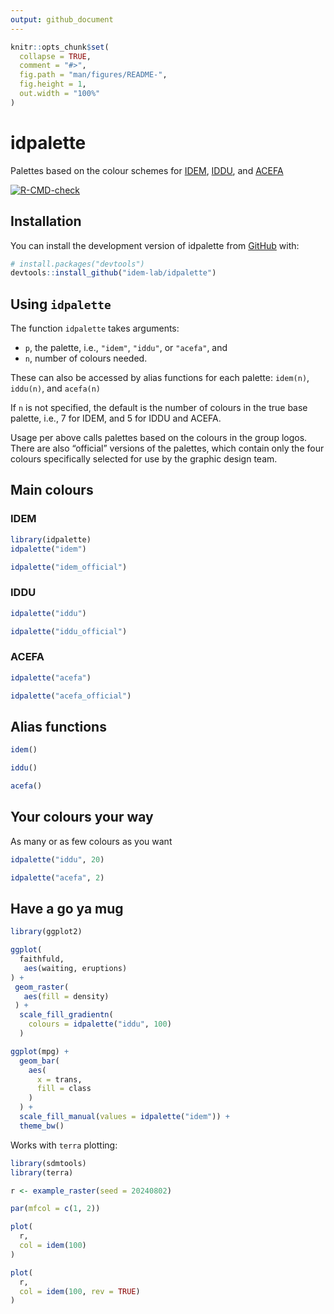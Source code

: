 ```yaml
---
output: github_document
---
```


<!-- README.md is generated from README.Rmd. Please edit that file -->

```r
knitr::opts_chunk$set(
  collapse = TRUE,
  comment = "#>",
  fig.path = "man/figures/README-",
  fig.height = 1,
  out.width = "100%"
)
```

# idpalette

Palettes based on the colour schemes for [IDEM](https://www.telethonkids.org.au/our-research/brain-and-behaviour/child-health-analytics-research-program/infectious-disease-ecology-and-modelling/),
[IDDU](https://mspgh.unimelb.edu.au/research-groups/centre-for-epidemiology-and-biostatistics-research/infectious-disease-dynamics), and [ACEFA](https://acefa-hubs.github.io)

<!-- badges: start -->

[![R-CMD-check](https://github.com/idem-lab/idpalette/actions/workflows/R-CMD-check.yaml/badge.svg)](https://github.com/idem-lab/idpalette/actions/workflows/R-CMD-check.yaml)
<!-- badges: end -->


## Installation

You can install the development version of idpalette from
[GitHub](https://github.com/) with:

``` r
# install.packages("devtools")
devtools::install_github("idem-lab/idpalette")
```

## Using `idpalette`
The function `idpalette` takes arguments:

- `p`, the palette, i.e., `"idem"`, `"iddu"`, or `"acefa"`, and
- `n`, number of colours needed. 

These can also be accessed by alias functions for each palette: `idem(n)`,
`iddu(n)`, and `acefa(n)`

If `n` is not specified, the default is the number of colours in the true base
palette, i.e., 7 for IDEM, and 5 for IDDU and ACEFA.

Usage per above calls palettes based on the colours in the group logos. There 
are also "official" versions of the palettes, which contain only the four
colours specifically selected for use by the graphic design team.

## Main colours

### IDEM

```r
library(idpalette)
idpalette("idem")
```

```r
idpalette("idem_official")
```

### IDDU

```r
idpalette("iddu")
```

```r
idpalette("iddu_official")
```

### ACEFA

```r
idpalette("acefa")
```

```r
idpalette("acefa_official")
```

## Alias functions

```r
idem()
```

```r
iddu()
```

```r
acefa()
```

## Your colours your way

As many or as few colours as you want

```r
idpalette("iddu", 20)
```

```r
idpalette("acefa", 2)
```

## Have a go ya mug

```r
library(ggplot2)

ggplot(
  faithfuld,
   aes(waiting, eruptions)
) +
 geom_raster(
   aes(fill = density)
 ) +
  scale_fill_gradientn(
    colours = idpalette("iddu", 100)
  )
```

```r
ggplot(mpg) +
  geom_bar(
    aes(
      x = trans,
      fill = class
    )
  ) +
  scale_fill_manual(values = idpalette("idem")) +
  theme_bw()
```

Works with `terra` plotting:

```r
library(sdmtools)
library(terra)

r <- example_raster(seed = 20240802)

par(mfcol = c(1, 2))

plot(
  r,
  col = idem(100)
)

plot(
  r,
  col = idem(100, rev = TRUE)
)
```

